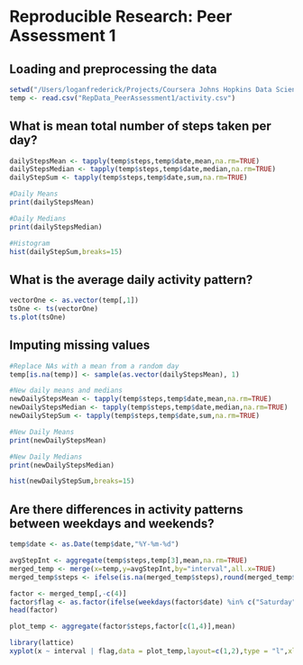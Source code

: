 # Reproducible Research: Peer Assessment 1


## Loading and preprocessing the data
```r
setwd("/Users/loganfrederick/Projects/Coursera Johns Hopkins Data Science/Reproducible Research")
temp <- read.csv("RepData_PeerAssessment1/activity.csv")
```

## What is mean total number of steps taken per day?
```r
dailyStepsMean <- tapply(temp$steps,temp$date,mean,na.rm=TRUE)
dailyStepsMedian <- tapply(temp$steps,temp$date,median,na.rm=TRUE)
dailyStepSum <- tapply(temp$steps,temp$date,sum,na.rm=TRUE)

#Daily Means
print(dailyStepsMean)

#Daily Medians
print(dailyStepsMedian)

#Histogram
hist(dailyStepSum,breaks=15)

```


## What is the average daily activity pattern?
```r
vectorOne <- as.vector(temp[,1])
tsOne <- ts(vectorOne)
ts.plot(tsOne)
```


## Imputing missing values
```r
#Replace NAs with a mean from a random day
temp[is.na(temp)] <- sample(as.vector(dailyStepsMean), 1)

#New daily means and medians
newDailyStepsMean <- tapply(temp$steps,temp$date,mean,na.rm=TRUE)
newDailyStepsMedian <- tapply(temp$steps,temp$date,median,na.rm=TRUE)
newDailyStepSum <- tapply(temp$steps,temp$date,sum,na.rm=TRUE)

#New Daily Means
print(newDailyStepsMean)

#New Daily Medians
print(newDailyStepsMedian)

hist(newDailyStepSum,breaks=15)

```


## Are there differences in activity patterns between weekdays and weekends?


```r
temp$date <- as.Date(temp$date,"%Y-%m-%d")

avgStepInt <- aggregate(temp$steps,temp[3],mean,na.rm=TRUE)
merged_temp <- merge(x=temp,y=avgStepInt,by="interval",all.x=TRUE)
merged_temp$steps <- ifelse(is.na(merged_temp$steps),round(merged_temp$x,digits=2),merged_temp$steps)

factor <- merged_temp[,-c(4)]
factor$flag <- as.factor(ifelse(weekdays(factor$date) %in% c("Saturday","Sunday"),"Weekend","Weekdays"))
head(factor)

plot_temp <- aggregate(factor$steps,factor[c(1,4)],mean)

library(lattice)
xyplot(x ~ interval | flag,data = plot_temp,layout=c(1,2),type = "l",xlab = "Interval",ylab = "Number of steps")
```
